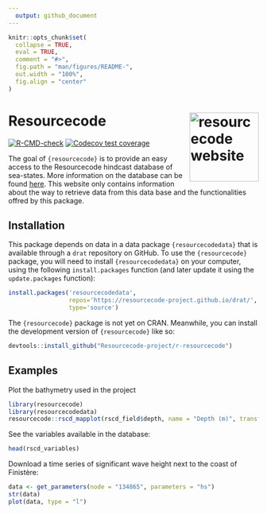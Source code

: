 ```yaml
---
  output: github_document
---
```


  <!-- README.md is generated from README.Rmd. Please edit that file -->

```r
knitr::opts_chunk$set(
  collapse = TRUE,
  eval = TRUE,
  comment = "#>",
  fig.path = "man/figures/README-",
  out.width = "100%",
  fig.align = "center" 
)
```

# Resource**code** <a href="https://github.com/Resourcecode-project/r-resourcecode"><img src="man/figures/logo.png" align="right" height="139" alt="resourcecode website" /></a>

<!-- badges: start -->
[![R-CMD-check](https://github.com/Resourcecode-project/r-resourcecode/workflows/R-CMD-check/badge.svg?branch=main)](https://github.com/Resourcecode-project/r-resourcecode/actions) 
[![Codecov test coverage](https://codecov.io/gh/NRaillard/resourcecode/branch/main/graph/badge.svg)](https://app.codecov.io/gh/NRaillard/resourcecode?branch=main)
<!-- badges: end -->

The goal of `{resourcecode}` is to provide an easy access to the Resourcecode hindcast database of sea-states. More information on the database can be found [here](https://resourcecode.ifremer.fr). This website only contains information about the way to retrieve data from this data base and the functionalities offred by this package.

## Installation

This package depends on data in a data package `{resourcecodedata}` that is available through a `drat` repository on GitHub.
To use the `{resourcecode}` package, you will need to install `{resourcecodedata}` on your computer, using the following `install.packages` function (and later update it using the `update.packages` function):

```r
install.packages('resourcecodedata',
                 repos='https://resourcecode-project.github.io/drat/',
                 type='source')
```

The `{resourcecode}` package is not yet on CRAN. Meanwhile, you can install the development version of `{resourcecode}` like so:

```r
devtools::install_github("Resourcecode-project/r-resourcecode")
```

## Examples

Plot the bathymetry used in the project

```r
library(resourcecode)
library(resourcecodedata)
resourcecode::rscd_mapplot(rscd_field$depth, name = "Depth (m)", transform = "sqrt")
```


See the variables available in the database:
```r
head(rscd_variables)
```

Download a time series of significant wave height next to the coast of Finistère:
```r
data <- get_parameters(node = "134865", parameters = "hs")
str(data)
plot(data, type = "l")
```
